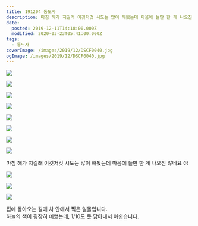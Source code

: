 ```yaml
---
title: 191204 통도사
description: 마침 해가 지길래 이것저것 시도는 많이 해봤는데 마음에 들만 한 게 나오진 않네요 😥 집에 돌아오는 길에 차 안에서 찍은 일몰입니다.하늘의 색이 굉장히 예뻤는데, 1/10도 못 담아내서 아쉽습
date:
  posted: 2019-12-11T14:18:00.000Z
  modified: 2020-03-23T05:41:00.000Z
tags:
  - 통도사
coverImage: /images/2019/12/DSCF0040.jpg
ogImage: /images/2019/12/DSCF0040.jpg
---
```


![](https://lh3.googleusercontent.com/0a6VYu003HyTPJXmJuM7tUL0zqV27-5JGDA5SceQYTjxp-lfGB30uz7p3YsxMZ8-H_bMrv0mQqRCFwB0MWKHyhYaqvJwDJ4RD58DYHf3UZthpj4JpXVjBE0EtOx5v08GBfpyzMjHAw=w1180-h885-no)

![](https://lh3.googleusercontent.com/Ml0_V432B9UwKuSJr4lCY0K0_wd2kBinSqZYeYGoh54lvb7Fkj1mR5xjZApEuQNvaEyy_sM5UA8snnRB_fjOQdiwYSjx2OT3is_dh3bUgdNrU5xAKSgJi_cFYFYZr8xF2EtqI4wHHw)

![](https://lh3.googleusercontent.com/BrSF163JdFN3_zdPCs_xA_9OzQHIEysEw_tmR3hdJc5cXkI4ZneZu-acBQ7PxJcHZ3gUfaqN5U-jiEirCTkN4T8zBNAkpgSTDqHQ-EmDF_thgKtYxFfpODSfJ9Y-PIoYG4kJL3nvtw=w1180-h885-no)

![](https://lh3.googleusercontent.com/zoBWvYD62obewgZS_GukX4M1nfpa32NOOHBiGUDxUWyhmThi8rUVhwytZb5mbMof55T2Z9BndaBi2t-LVWqrazQ5dKG7wOW3OJpEX5ZJ0KuFf3L9Prxp1j1HEo92EAHQ9uuESHI7ow)

![](https://lh3.googleusercontent.com/X3Rg1QxLsE3VMgLzvBUTXwcIYGj1ogKTKEvHI2Q-OvESNXn-aCxyfzach001qkUEtoPHC0E2_ttwgOMJbwsvxLAsSTiGp54QODHA0i7XONWgwV8aJYQJ0wL3QzIxylcCsVpOXb0j9A=w1180-h885-no)

![](https://lh3.googleusercontent.com/KdyFMt0mmFKGVgo3VVL96uhBD9mdprX1JlUYTtk9piki-zwPfmAF2FpgzyMQ_z_iWaO_dxfKRC2_yTBOLqaCdpgZ8xswfp_mEMyvAibTo0c7ILqNgdNzZcdyiQ_mUWsk9X5Y_PDOKg=w1180-h885-no)

![](https://lh3.googleusercontent.com/Wk_4PboIP_2PmVWH5eUVOyIrn8OJoQN4WIjgme9bMIaOObagp11-LKxahowSh06TybilXr-vOPXOKaNe8z7P3EehzKa4KhqqCuZijLOplFU0dwgL3BECn9hHzCUo34USaKZBQkcrdw=w1180-h885-no)

![](https://lh3.googleusercontent.com/5UqJWlqmOTWpvRn2Xyo4Ai-81NDRcY34Q3xX9RsiaNXn3TOKVKOlbRHtLcnJm0KFpLVZAfVQbldBuw0B6eSphg55xbc_4_5qi8abXxdEdubcPpVJjLhOSv8QxnzJans9aKjdJ7jhyg=w1180-h885-no)

마침 해가 지길래 이것저것 시도는 많이 해봤는데 마음에 들만 한 게 나오진 않네요 😥

![](https://lh3.googleusercontent.com/9DktiMVDOXdw4sluxxKzIA0rEVOJ9E-CcsgwAAQk8eQUF2WkH2hM16Cd5zmEkxix6YP7Lofb3V-bHxg96f6TH2pOAZgLM_5ZmT63vSDBrZ3zS8ddb6J_VEKwTomn8XJgoOiJqRy9Xw=w1180-h885-no)

![](https://lh3.googleusercontent.com/aLtO58PdEjl7ww1iRoNb4Wc8MzICaAcMXncglOPzoQ48d_kggZ1oCVKPm6oBtt84XfiM_KdwZB09nCWRZq8JSNPxjQooz3dYCQnUmZdomv8Cdask4JDx4ns7dyl5e_jKNeG_E2dHFA=w1180-h885-no)

![](https://lh3.googleusercontent.com/TyF3UXuf5py-h6esrdzgFsgU-aT-sJ8wNouWS25WJSSqu6j772DczF5Ol2b7QCyBScHn3DZGSfGZJtO-pAQw9nKg9eyGqe6xO9vIBgYyllZ3VNmjre08Xd5O0drE_YdcZLjnfCXoIA=w1180-h885-no)

집에 돌아오는 길에 차 안에서 찍은 일몰입니다.  
하늘의 색이 굉장히 예뻤는데, 1/10도 못 담아내서 아쉽습니다.